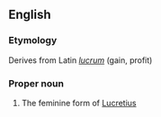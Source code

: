 ==English==

===Etymology===
Derives from Latin ''[[lucrum]]'' (gain, profit)

===Proper noun===
{{en-proper noun}}

# {{given name|female}} The feminine form of [[Lucretius]]